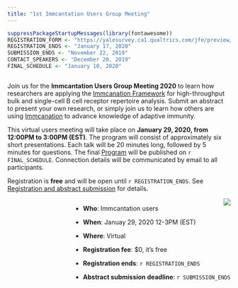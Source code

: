 ```yaml
---
title: "1st Immcantation Users Group Meeting"
---
```


```r
suppressPackageStartupMessages(library(fontawesome))
REGISTRATION_FORM <- "https://yalesurvey.ca1.qualtrics.com/jfe/preview/SV_5sVwvTv8QPuDtgV?Q_SurveyVersionID=current&Q_CHL=preview"
REGISTRATION_ENDS <- "January 17, 2020"
SUBMISSION_ENDS <- "November 22, 2019"
CONTACT_SPEAKERS <- "December 20, 2019"
FINAL_SCHEDULE <- "January 10, 2020"
```

<!-- main text -->

<div  style="max-width: 55rem; float:left;">
Join us for the **Immcantation Users Group Meeting 2020** to learn how researchers are applying the [Immcanation Framework](http://immcantation.org) for high-throughput bulk and single-cell B cell receptor repertoire analysis.
Submit an abstract to present your own research, or simply join us to learn how others are using [Immcanation](http://immcantation.org) to advance knowledge of adaptive immunity.

This virtual users meeting will take place on **January 29, 2020, from 12:00PM to 3:00PM (EST)**.
The program will consist of approximately six short presentations.
Each talk will be 20 minutes long, followed by 5 minutes for questions. The final [Program](program.html)
will be published on `r FINAL_SCHEDULE`. Connection details will be communicated by email to all participants.

Registration is **free** and will be open until `r REGISTRATION_ENDS`. See [Registration and abstract submission](registration.html) for details.
</div>

<!-- side box -->
<div class="card text-white bg-primary mb-3" style="max-width: 35rem; float:right;">
<div class="card-header"><img src='static/immcantation-circle.png' style="max-width: 10rem; float:right;"></div>
<div class="card-body">
<div class="card-title"></div>
<div class="card-text">
* **Who**: Immcantation users

* **When**: Januay 29, 2020 12-3PM (EST)
  
* **Where**: Virtual

* **Registration fee**: $0, it's free

* **Registration ends**: `r REGISTRATION_ENDS`

* **Abstract submission deadline**: `r SUBMISSION_ENDS`
</div></div>
 </div>
